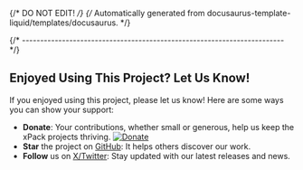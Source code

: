 {/* DO NOT EDIT! */}
{/* Automatically generated from docusaurus-template-liquid/templates/docusaurus. */}

{/* ------------------------------------------------------------------------ */}

## Enjoyed Using This Project? Let Us Know!

If you enjoyed using this project, please let us know! Here are some ways you can show your support:

- **Donate**: Your contributions, whether small or generous, help us keep the xPack projects thriving. [![Donate](https://www.paypalobjects.com/en_US/i/btn/btn_donate_SM.gif)](https://www.paypal.com/donate/?hosted_button_id=5MFRG9ZRBETQ8)
- **Star** the project on [GitHub](https://github.com/xpack/xpack.github.io/): It helps others discover our work.
- **Follow** us on [X/Twitter](https://twitter.com/xpack_project/): Stay updated with our latest releases and news.
